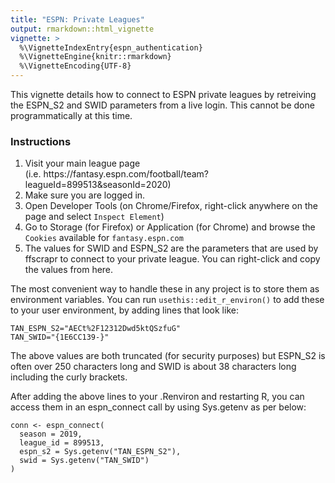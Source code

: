 ```yaml
---
title: "ESPN: Private Leagues"
output: rmarkdown::html_vignette
vignette: >
  %\VignetteIndexEntry{espn_authentication}
  %\VignetteEngine{knitr::rmarkdown}
  %\VignetteEncoding{UTF-8}
---
```


This vignette details how to connect to ESPN private leagues by retreiving the ESPN_S2 and SWID parameters from a live login. This cannot be done programmatically at this time. 

### Instructions

1. Visit your main league page (i.e. https://fantasy.espn.com/football/team?leagueId=899513&seasonId=2020)
2. Make sure you are logged in.
3. Open Developer Tools (on Chrome/Firefox, right-click anywhere on the page and select `Inspect Element`)
4. Go to Storage (for Firefox) or Application (for Chrome) and browse the `Cookies` available for `fantasy.espn.com`
5. The values for SWID and ESPN_S2 are the parameters that are used by ffscrapr to connect to your private league. You can right-click and copy the values from here.

The most convenient way to handle these in any project is to store them as environment variables. You can run `usethis::edit_r_environ()` to add these to your user environment, by adding lines that look like: 

```
TAN_ESPN_S2="AECt%2F12312Dwd5ktQSzfuG"
TAN_SWID="{1E6CC139-}"

```

The above values are both truncated (for security purposes) but ESPN_S2 is often over 250 characters long and SWID is about 38 characters long including the curly brackets. 

After adding the above lines to your .Renviron and restarting R, you can access them in an espn_connect call by using Sys.getenv as per below:

```
conn <- espn_connect(
  season = 2019,
  league_id = 899513,
  espn_s2 = Sys.getenv("TAN_ESPN_S2"),
  swid = Sys.getenv("TAN_SWID")
)

```
